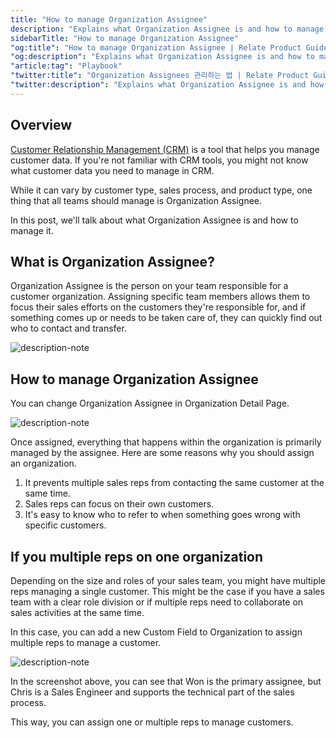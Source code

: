 ```yaml
---
title: "How to manage Organization Assignee"
description: "Explains what Organization Assignee is and how to manage it."
sidebarTitle: "How to manage Organization Assignee"
"og:title": "How to manage Organization Assignee | Relate Product Guide"
"og:description": "Explains what Organization Assignee is and how to manage it."
"article:tag": "Playbook"
"twitter:title": "Organization Assignees 관리하는 법 | Relate Product Guide"
"twitter:description": "Explains what Organization Assignee is and how to manage it."
---
```


## Overview

[Customer Relationship Management (CRM)](https://www.relate.so/blog/what-is-crm/) is a tool that helps you manage customer data. If you're not familiar with CRM tools, you might not know what customer data you need to manage in CRM. 

While it can vary by customer type, sales process, and product type, one thing that all teams should manage is Organization Assignee.

In this post, we'll talk about what Organization Assignee is and how to manage it.

## What is Organization Assignee?

Organization Assignee is the person on your team responsible for a customer organization. Assigning specific team members allows them to focus their sales efforts on the customers they're responsible for, and if something comes up or needs to be taken care of, they can quickly find out who to contact and transfer. 

![description-note](/docs/images/features/org-assignee.png)

## How to manage Organization Assignee

You can change Organization Assignee in Organization Detail Page.

![description-note](/docs/images/features/org-assignee-select.png)

Once assigned, everything that happens within the organization is primarily managed by the assignee. Here are some reasons why you should assign an organization.

1. It prevents multiple sales reps from contacting the same customer at the same time. 
2. Sales reps can focus on their own customers.
3. It's easy to know who to refer to when something goes wrong with specific customers. 

## If you multiple reps on one organization

Depending on the size and roles of your sales team, you might have multiple reps managing a single customer. This might be the case if you have a sales team with a clear role division or if multiple reps need to collaborate on sales activities at the same time. 

In this case, you can add a new Custom Field to Organization to assign multiple reps to manage a customer. 

![description-note](/docs/images/features/org-assignee-multiple.png)

In the screenshot above, you can see that Won is the primary assignee, but Chris is a Sales Engineer and supports the technical part of the sales process. 

This way, you can assign one or multiple reps to manage customers.